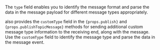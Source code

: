 The `type` field enables you to identify the message format and parse the data in the message payload for different message types appropriately. 

<Vg k="SIG" /> also provides the `customType` field in the <code>{props.publish}</code> and <code>{props.publishTopicMessage}</code> methods for sending additional custom message type information to the receiving end, along with the message. Use the `customType` field to identify the message type and parse the data in the message event.
